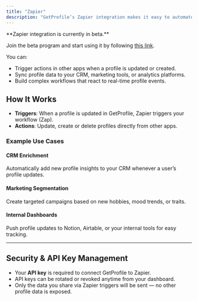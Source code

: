 ```yaml
---
title: "Zapier"
description: "GetProfile’s Zapier integration makes it easy to automate workflows and connect profile data to 6,000+ other apps — without writing code."
---
```


<Note>
**Zapier integration is currently in beta.**

Join the beta program and start using it by following [this link](https://zapier.com/developer/public-invite/225843/51140746d59c9141578eba38c7dc9046/).

</Note>

You can:

- Trigger actions in other apps when a profile is updated or created.
- Sync profile data to your CRM, marketing tools, or analytics platforms.
- Build complex workflows that react to real-time profile events.

## How It Works

- **Triggers**: When a profile is updated in GetProfile, Zapier triggers your workflow (Zap).
- **Actions**: Update, create or delete profiles directly from other apps.

### Example Use Cases

#### CRM Enrichment

Automatically add new profile insights to your CRM whenever a user’s profile updates.

#### Marketing Segmentation

Create targeted campaigns based on new hobbies, mood trends, or traits.

#### Internal Dashboards

Push profile updates to Notion, Airtable, or your internal tools for easy tracking.

---

## Security & API Key Management

- Your **API key** is required to connect GetProfile to Zapier.
- API keys can be rotated or revoked anytime from your dashboard.
- Only the data you share via Zapier triggers will be sent — no other profile data is exposed.
